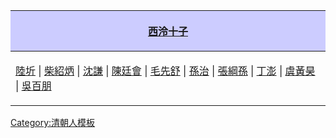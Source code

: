 {|align="center" style="border:1px solid #AAAAAA; margin-top:5px; margin-bottom:5px;"
!style="background-color:#CCCCFF;"|[[西泠十子]]
|-
| [[陸圻]] | [[柴紹炳]] | [[沈謙]] | [[陳廷會]] | [[毛先舒]] | [[孫治]] | [[張綱孫]] | [[丁澎]] | [[虞黃昊]] | [[吳百朋 (清朝)|吳百朋]] 
|}
<noinclude>[[Category:清朝人模板]]</noinclude>